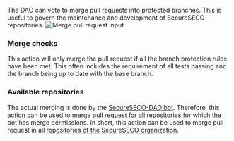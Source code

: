 The DAO can vote to merge pull requests into protected branches.
This is useful to govern the maintenance and development of SecureSECO repositories.
![Merge pull request input](/img/merge-pull-request-input.png)

### Merge checks
This action will only merge the pull request if all the branch protection rules have been met.
This often includes the requirement of all tests passing and the branch being up to date with the base branch.

### Available repositories
The actual merging is done by the [SecureSECO-DAO bot](https://github.com/SecureSECO-DAO).
Therefore, this action can be used to merge pull request for all repositories for which the bot has merge permissions.
In short, this action can be used to merge pull request in all [repositories of the SecureSECO organization](https://github.com/orgs/SecureSECODAO/repositories).

